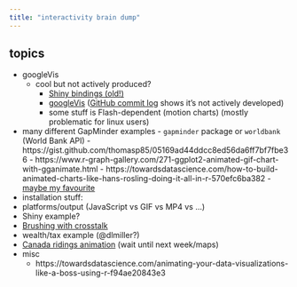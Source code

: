 ```yaml
---
title: "interactivity brain dump"
---
```




## topics

- googleVis
    - cool but not actively produced?
	  - [Shiny bindings (old!)](https://github.com/jcheng5/googleCharts)
	  - [googleVis](https://github.com/mages/googleVis) ([GitHub commit log](https://github.com/mages/googleVis/commits/master) shows it's not actively developed)
	  - some stuff is Flash-dependent (motion charts) (mostly problematic for linux users)
- many different GapMinder examples
      - `gapminder` package or `worldbank` (World Bank API)
      - https://gist.github.com/thomasp85/05169ad44ddcc8ed56da6ff7bf7fbe36
	  - https://www.r-graph-gallery.com/271-ggplot2-animated-gif-chart-with-gganimate.html
	  - https://towardsdatascience.com/how-to-build-animated-charts-like-hans-rosling-doing-it-all-in-r-570efc6ba382
      - [maybe my favourite](https://github.com/keithmcnulty/hans_rosling_bubble/blob/master/rosling.R)
- installation stuff: 
- platforms/output (JavaScript vs GIF vs MP4 vs ...)
- Shiny example?
- [Brushing with crosstalk](https://rstudio.github.io/crosstalk/using.html)
- wealth/tax example (@dlmiller?)
- [Canada ridings animation](https://fishandwhistle.net/post/2019/canada-ridings-hex/) (wait until next week/maps)
- misc
   - https://towardsdatascience.com/animating-your-data-visualizations-like-a-boss-using-r-f94ae20843e3

